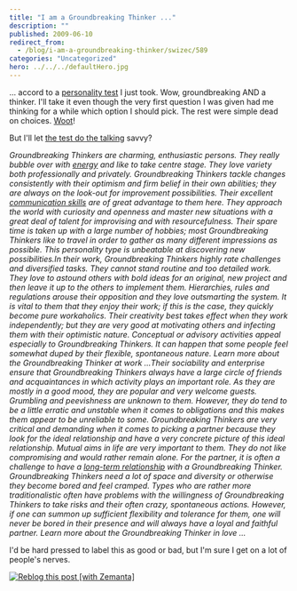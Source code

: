 ```yaml
---
title: "I am a Groundbreaking Thinker ..."
description: ""
published: 2009-06-10
redirect_from:
  - /blog/i-am-a-groundbreaking-thinker/swizec/589
categories: "Uncategorized"
hero: ../../../defaultHero.jpg
---
```


... accord to a [personality test](http://en.wikipedia.org/wiki/Personality_test "Personality test") I just took. Wow, groundbreaking AND a thinker. I'll take it even though the very first question I was given had me thinking for a while which option I should pick. The rest were simple dead on choices. [Woot](http://en.wikipedia.org/wiki/Woot "Woot")!

But I'll let [the test do the talking](http://www.ipersonic.com/type/GT.html) savvy?

_Groundbreaking Thinkers are charming, enthusiastic persons. They really bubble over with [energy](http://www.wikinvest.com/industry/Energy "Energy") and like to take centre stage. They love variety both professionally and privately. Groundbreaking Thinkers tackle changes consistently with their optimism and firm belief in their own abilities; they are always on the look-out for improvement possibilities. Their excellent [communication skills](http://en.wikipedia.org/wiki/Communication "Communication") are of great advantage to them here. They approach the world with curiosity and openness and master new situations with a great deal of talent for improvising and with resourcefulness. Their spare time is taken up with a large number of hobbies; most Groundbreaking Thinkers like to travel in order to gather as many different impressions as possible. This personality type is unbeatable at discovering new possibilities.In their work, Groundbreaking Thinkers highly rate challenges and diversified tasks. They cannot stand routine and too detailed work. They love to astound others with bold ideas for an original, new project and then leave it up to the others to implement them. Hierarchies, rules and regulations arouse their opposition and they love outsmarting the system. It is vital to them that they enjoy their work; if this is the case, they quickly become pure workaholics. Their creativity best takes effect when they work independently; but they are very good at motivating others and infecting them with their optimistic nature. Conceptual or advisory activities appeal especially to Groundbreaking Thinkers. It can happen that some people feel somewhat duped by their flexible, spontaneous nature. Learn more about the Groundbreaking Thinker at work ...Their sociability and enterprise ensure that Groundbreaking Thinkers always have a large circle of friends and acquaintances in which activity plays an important role. As they are mostly in a good mood, they are popular and very welcome guests. Grumbling and peevishness are unknown to them. However, they do tend to be a little erratic and unstable when it comes to obligations and this makes them appear to be unreliable to some. Groundbreaking Thinkers are very critical and demanding when it comes to picking a partner because they look for the ideal relationship and have a very concrete picture of this ideal relationship. Mutual aims in life are very important to them. They do not like compromising and would rather remain alone. For the partner, it is often a challenge to have a [long-term relationship](http://en.wikipedia.org/wiki/Interpersonal_relationship "Interpersonal relationship") with a Groundbreaking Thinker. Groundbreaking Thinkers need a lot of space and diversity or otherwise they become bored and feel cramped. Types who are rather more traditionalistic often have problems with the willingness of Groundbreaking Thinkers to take risks and their often crazy, spontaneous actions. However, if one can summon up sufficient flexibility and tolerance for them, one will never be bored in their presence and will always have a loyal and faithful partner. Learn more about the Groundbreaking Thinker in love ..._

I'd be hard pressed to label this as good or bad, but I'm sure I get on a lot of people's nerves.

[![Reblog this post [with Zemanta]](http://img.zemanta.com/reblog_e.png?x-id=94580d68-81c4-477b-a450-e1bb77ebd4ed)](http://reblog.zemanta.com/zemified/94580d68-81c4-477b-a450-e1bb77ebd4ed/ "Reblog this post [with Zemanta]")
